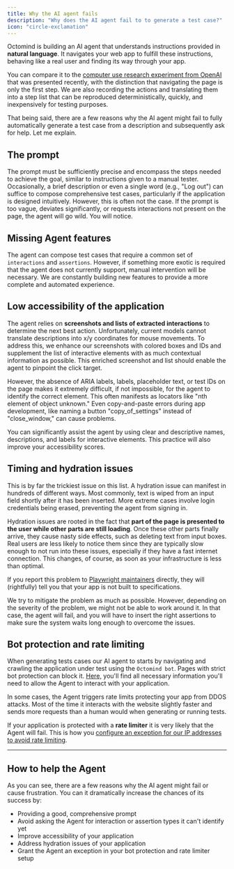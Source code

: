 ```yaml
---
title: Why the AI agent fails
description: "Why does the AI agent fail to to generate a test case?"
icon: "circle-exclamation"
---
```


Octomind is building an AI agent that understands instructions provided in **natural language**. It navigates your web app to fulfill these instructions, behaving like a real user and finding its way through your app.

You can compare it to the [computer use research experiment from OpenAI](https://openai.com/index/computer-using-agent/) that was presented recently, with the distinction that navigating the page is only the first step. We are also recording the actions and translating them into a step list that can be reproduced deterministically, quickly, and inexpensively for testing purposes.

That being said, there are a few reasons why the AI agent might fail to fully automatically generate a test case from a description and subsequently ask for help. Let me explain.

## The prompt

The prompt must be sufficiently precise and encompass the steps needed to achieve the goal, similar to instructions given to a manual tester. Occasionally, a brief description or even a single word (e.g., "Log out") can suffice to compose comprehensive test cases, particularly if the application is designed intuitively. However, this is often not the case. If the prompt is too vague, deviates significantly, or requests interactions not present on the page, the agent will go wild. You will notice.

## Missing Agent features

The agent can compose test cases that require a common set of `interactions` and `assertions`. However, if something more exotic is required that the agent does not currently support, manual intervention will be necessary. We are constantly building new features to provide a more complete and automated experience.

## Low accessibility of the application

The agent relies on **screenshots and lists of extracted interactions** to determine the next best action. Unfortunately, current models cannot translate descriptions into x/y coordinates for mouse movements. To address this, we enhance our screenshots with colored boxes and IDs and supplement the list of interactive elements with as much contextual information as possible. This enriched screenshot and list should enable the agent to pinpoint the click target.

However, the absence of ARIA labels, labels, placeholder text, or test IDs on the page makes it extremely difficult, if not impossible, for the agent to identify the correct element. This often manifests as locators like "nth element of object unknown." Even copy-and-paste errors during app development, like naming a button "copy_of_settings" instead of "close_window," can cause problems.

You can significantly assist the agent by using clear and descriptive names, descriptions, and labels for interactive elements. This practice will also improve your accessibility scores.

## Timing and hydration issues

This is by far the trickiest issue on this list. A hydration issue can manifest in hundreds of different ways. Most commonly, text is wiped from an input field shortly after it has been inserted. More extreme cases involve login credentials being erased, preventing the agent from signing in.

Hydration issues are rooted in the fact that **part of the page is presented to the user while other parts are still loading**. Once these other parts finally arrive, they cause nasty side effects, such as deleting text from input boxes. Real users are less likely to notice them since they are typically slow enough to not run into these issues, especially if they have a fast internet connection. This changes, of course, as soon as your infrastructure is less than optimal.

If you report this problem to [Playwright maintainers](https://github.com/microsoft/playwright) directly, they will (rightfully) tell you that your app is not built to specifications.

We try to mitigate the problem as much as possible. However, depending on the severity of the problem, we might not be able to work around it. In that case, the agent will fail, and you will have to insert the right assertions to make sure the system waits long enough to overcome the issues.

## Bot protection and rate limiting

When generating tests cases our AI agent to starts by navigating and crawling the application under test using the `Octomind bot`. Pages with strict bot protection can block it. [Here,](/advanced/octomind-bot) you'll find all necessary information you'll need to allow the Agent to interact with your application.

In some cases, the Agent triggers rate limits protecting your app from DDOS attacks. Most of the time it interacts with the website slightly faster and sends more requests than a human would when generating or running tests.

If your application is protected with a **rate limiter** it is very likely that the Agent will fail. This is how you [configure an exception for our IP addresses to avoid rate limiting](/advanced/rate-limiting).

---

## How to help the Agent

As you can see, there are a few reasons why the AI agent might fail or cause frustration. You can it dramatically increase the chances of its success by:

- Providing a good, comprehensive prompt
- Avoid asking the Agent for interaction or assertion types it can't identify yet
- Improve accessibility of your application
- Address hydration issues of your application
- Grant the Agent an exception in your bot protection and rate limiter setup
